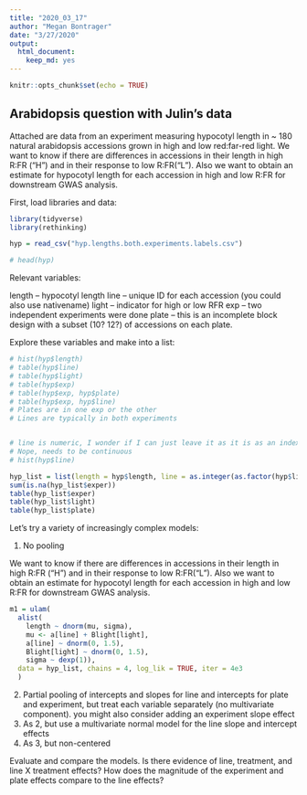 ```yaml
---
title: "2020_03_17"
author: "Megan Bontrager"
date: "3/27/2020"
output: 
  html_document: 
    keep_md: yes
---
```


```r
knitr::opts_chunk$set(echo = TRUE)
```

## Arabidopsis question with Julin's data

Attached are data from an experiment measuring hypocotyl length in ~ 180 natural arabidopsis accessions grown in high and low red:far-red light.  We want to know if there are differences in accessions in their length in high R:FR ("H") and in their response to low R:FR("L").  Also we want to obtain an estimate for hypocotyl length for each accession in high and low R:FR for downstream GWAS analysis.

First, load libraries and data:

```r
library(tidyverse)
library(rethinking)

hyp = read_csv("hyp.lengths.both.experiments.labels.csv") 

# head(hyp)

```

Relevant variables:

  length -- hypocotyl length
  line -- unique ID for each accession (you could also use nativename)
  light -- indicator for high or low RFR
  exp -- two independent experiments were done
  plate -- this is an incomplete block design with a subset (10? 12?) of accessions on each plate.

Explore these variables and make into a list:

```r

# hist(hyp$length)
# table(hyp$line)
# table(hyp$light)
# table(hyp$exp)
# table(hyp$exp, hyp$plate)
# table(hyp$exp, hyp$line)
# Plates are in one exp or the other
# Lines are typically in both experiments


# line is numeric, I wonder if I can just leave it as it is as an index or if it needs to be continuous?
# Nope, needs to be continuous
# hist(hyp$line)

hyp_list = list(length = hyp$length, line = as.integer(as.factor(hyp$line)), light = ifelse(hyp$light == "H", 2, 1), exper = as.integer(as.factor(hyp$exp)), plate = as.integer(as.factor(hyp$plate)))
sum(is.na(hyp_list$exper))
table(hyp_list$exper)
table(hyp_list$light)
table(hyp_list$plate)

```


Let's try a variety of increasingly complex models:

1. No pooling

We want to know if there are differences in accessions in their length in high R:FR ("H") and in their response to low R:FR("L").  Also we want to obtain an estimate for hypocotyl length for each accession in high and low R:FR for downstream GWAS analysis.

```r

m1 = ulam(
  alist(
    length ~ dnorm(mu, sigma),
    mu <- a[line] + Blight[light],
    a[line] ~ dnorm(0, 1.5),
    Blight[light] ~ dnorm(0, 1.5),
    sigma ~ dexp(1)),
  data = hyp_list, chains = 4, log_lik = TRUE, iter = 4e3
  )


```

2. Partial pooling of intercepts and slopes for line and intercepts for plate and experiment, but treat each variable separately (no multivariate component).  you might also consider adding an experiment slope effect
3. As 2, but use a multivariate normal model for the line slope and intercept effects
4. As 3, but non-centered

Evaluate and compare the models.  Is there evidence of line, treatment, and line X treatment effects?  How does the magnitude of the experiment and plate effects compare to the line effects?


```r
```
